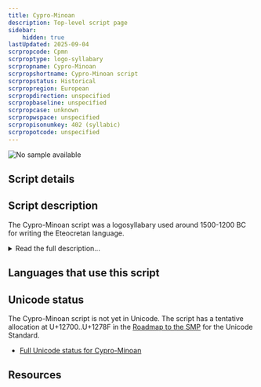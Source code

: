 ```yaml
---
title: Cypro-Minoan
description: Top-level script page
sidebar:
    hidden: true
lastUpdated: 2025-09-04
scrpropcode: Cpmn
scrproptype: logo-syllabary
scrpropname: Cypro-Minoan
scrpropshortname: Cypro-Minoan script
scrpropstatus: Historical
scrpropregion: European
scrpropdirection: unspecified
scrpropbaseline: unspecified
scrpropcase: unknown
scrpropwspace: unspecified
scrpropisonumkey: 402 (syllabic)
scrpropotcode: unspecified
---
```



![No sample available](../images/nosample.png)



## Script details

<ScriptDetails />

## Script description

The Cypro-Minoan script was a logosyllabary used around 1500-1200 BC for writing the Eteocretan language.

<details>
<summary>Read the full description...</summary>The name of the script reflects the possibilities that it derived from a Minoan script and is ancestral to the [Cypriot](/scrlang/scripts/cprt) script.
</details>

## Languages that use this script

<WsList script='Cpmn' wsMax='5' />

## Unicode status

The Cypro-Minoan script is not yet in Unicode. The script has a tentative allocation at U+12700..U+1278F in the [Roadmap to the SMP](http://www.unicode.org/roadmaps/smp/) for the Unicode Standard.

- [Full Unicode status for Cypro-Minoan](/scrlang/unicode/cpmn-unicode)



## Resources

<ScriptResources detailSummary='seemore' />

